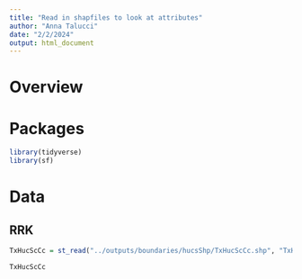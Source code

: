 ```yaml
---
title: "Read in shapfiles to look at attributes"
author: "Anna Talucci"
date: "2/2/2024"
output: html_document
---
```


# Overview

# Packages
```r
library(tidyverse)
library(sf)
```

# Data
## RRK
```r
TxHucScCc = st_read("../outputs/boundaries/hucsShp/TxHucScCc.shp", "TxHucScCc")
```

```r
TxHucScCc
```